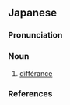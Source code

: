==Japanese==
{{wikipedia|lang=ja}}
{{ja-kanjitab|さ|えん|yomi=o}}

===Pronunciation===
{{ja-pron|yomi=o|さえん|acc=0|acc_ref=DJR}}

===Noun===
{{ja-noun|さえん}}

# [[différance]]

===References===
<references/>